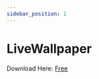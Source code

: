 ```yaml
---
sidebar_position: 1
---
```


# LiveWallpaper

Download Here: [Free](https://firebasestorage.googleapis.com/v0/b/frendacute.appspot.com/o/PUSHVideoWallpaper.7z?alt=media&token=fad73cd0-5456-4083-a10d-d3db84333e0c)

